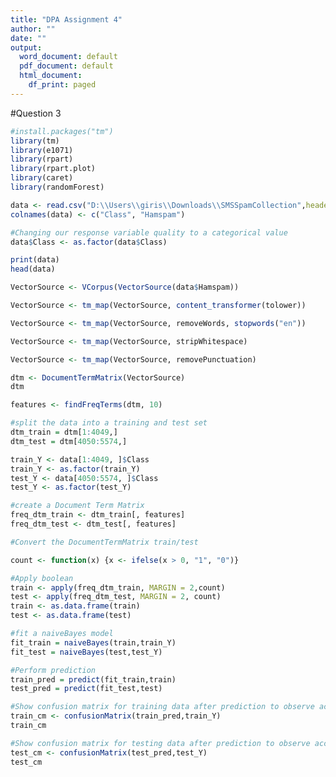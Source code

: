 ```yaml
---
title: "DPA Assignment 4"
author: ""
date: ""
output:
  word_document: default
  pdf_document: default
  html_document:
    df_print: paged
---
```




#Question 3
```r
#install.packages("tm")
library(tm)
library(e1071)
library(rpart)
library(rpart.plot)
library(caret)
library(randomForest)
```

```r
data <- read.csv("D:\\Users\\giris\\Downloads\\SMSSpamCollection",header = FALSE,sep = "\t", quote = "", stringsAsFactors=FALSE)
colnames(data) <- c("Class", "Hamspam")

#Changing our response variable quality to a categorical value
data$Class <- as.factor(data$Class)

print(data)
head(data)
```

```r
VectorSource <- VCorpus(VectorSource(data$Hamspam))

VectorSource <- tm_map(VectorSource, content_transformer(tolower))

VectorSource <- tm_map(VectorSource, removeWords, stopwords("en"))

VectorSource <- tm_map(VectorSource, stripWhitespace)

VectorSource <- tm_map(VectorSource, removePunctuation)
```

```r
dtm <- DocumentTermMatrix(VectorSource)
dtm

features <- findFreqTerms(dtm, 10)
```

```r
#split the data into a training and test set
dtm_train = dtm[1:4049,]
dtm_test = dtm[4050:5574,]

train_Y <- data[1:4049, ]$Class
train_Y <- as.factor(train_Y)
test_Y <- data[4050:5574, ]$Class
test_Y <- as.factor(test_Y)

```


```r
#create a Document Term Matrix
freq_dtm_train <- dtm_train[, features]
freq_dtm_test <- dtm_test[, features]
```

```r
#Convert the DocumentTermMatrix train/test

count <- function(x) {x <- ifelse(x > 0, "1", "0")}

#Apply boolean
train <- apply(freq_dtm_train, MARGIN = 2,count)
test <- apply(freq_dtm_test, MARGIN = 2, count)
train <- as.data.frame(train)
test <- as.data.frame(test)

```

```r
#fit a naiveBayes model
fit_train = naiveBayes(train,train_Y)
fit_test = naiveBayes(test,test_Y)

#Perform prediction
train_pred = predict(fit_train,train)
test_pred = predict(fit_test,test)
```

```r
#Show confusion matrix for training data after prediction to observe accuracy
train_cm <- confusionMatrix(train_pred,train_Y)
train_cm
```


```r
#Show confusion matrix for testing data after prediction to observe accuracy
test_cm <- confusionMatrix(test_pred,test_Y)
test_cm
```




